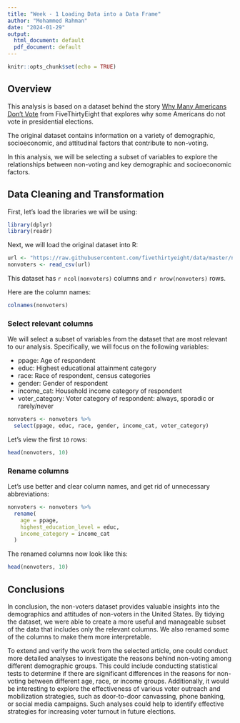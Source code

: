 ---
title: "Week - 1 Loading Data into a Data Frame"
author: "Mohammed Rahman"
date: "2024-01-29"
output:
  html_document: default
  pdf_document: default
---

```{r setup, include=FALSE}
knitr::opts_chunk$set(echo = TRUE)
```

## Overview

This analysis is based on a dataset behind the story [Why Many Americans Don't Vote](https://projects.fivethirtyeight.com/non-voters-poll-2020-election/) from FiveThirtyEight that explores why some Americans do not vote in presidential elections.

The original dataset contains information on a variety of demographic, socioeconomic, and attitudinal factors that contribute to non-voting. 

In this analysis, we will be selecting a subset of variables to explore the relationships between non-voting and key demographic and socioeconomic factors.

## Data Cleaning and Transformation

First, let's load the libraries we will be using:

```{r message=FALSE, warning=FALSE}
library(dplyr)
library(readr)
```

Next, we will load the original dataset into R:

```{r warning=FALSE, message=FALSE}
url <- "https://raw.githubusercontent.com/fivethirtyeight/data/master/non-voters/nonvoters_data.csv"
nonvoters <- read_csv(url)
```

This dataset has `r ncol(nonvoters)` columns and `r nrow(nonvoters)` rows.

Here are the column names:

```{r}
colnames(nonvoters)
```

### Select relevant columns

We will select a subset of variables from the dataset that are most relevant to our analysis. Specifically, we will focus on the following variables:

- ppage: Age of respondent
- educ: Highest educational attainment category
- race: Race of respondent, census categories
- gender: Gender of respondent
- income_cat: Household income category of respondent
- voter_category: Voter category of respondent: always, sporadic or rarely/never

```{r}
nonvoters <- nonvoters %>%
  select(ppage, educ, race, gender, income_cat, voter_category)
```

Let's view the first `10` rows:

```{r}
head(nonvoters, 10)
```


### Rename columns

Let's use better and clear column names, and get rid of unnecessary abbreviations:

```{r}
nonvoters <- nonvoters %>%
  rename(
    age = ppage,
    highest_education_level = educ,
    income_category = income_cat
  )
```

The renamed columns now look like this:

```{r}
head(nonvoters, 10)
```


## Conclusions

In conclusion, the non-voters dataset provides valuable insights into the demographics and attitudes of non-voters in the United States. By tidying the dataset, we were able to create a more useful and manageable subset of the data that includes only the relevant columns. We also renamed some of the columns to make them more interpretable.

To extend and verify the work from the selected article, one could conduct more detailed analyses to investigate the reasons behind non-voting among different demographic groups. This could include conducting statistical tests to determine if there are significant differences in the reasons for non-voting between different age, race, or income groups. Additionally, it would be interesting to explore the effectiveness of various voter outreach and mobilization strategies, such as door-to-door canvassing, phone banking, or social media campaigns. Such analyses could help to identify effective strategies for increasing voter turnout in future elections.

